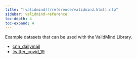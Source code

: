 ```yaml
---
title: "[validmind](/reference/validmind.html).nlp"
sidebar: validmind-reference
toc-depth: 4
toc-expand: 4
---
```


Example datasets that can be used with the ValidMind Library.

- [cnn_dailymail](nlp/cnn_dailymail.qmd)
- [twitter_covid_19](nlp/twitter_covid_19.qmd)
